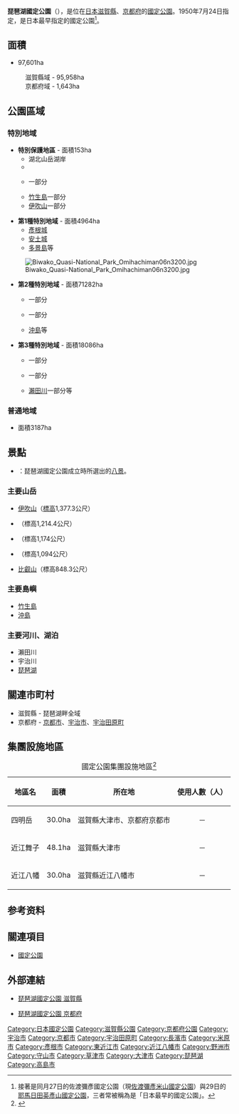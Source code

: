 {{Infobox protected area
| name            = 琵琶湖國定公園
| alt_name        = Biwako Quasi-National Park<br>{{lang|ja|琵琶湖国定公園}}
| iucn_category   = V
| photo           = Biwa Lake.jpg
| photo_width     = 
| photo_caption   = 琵琶湖夕景
| map             = Japan
| map_width       = 250
| location        = {{JPN}}[[滋賀縣|滋賀縣]]、[[京都府|京都府]]
| nearest_city    = 
| lat_d = 35
| lat_m = 21
| lat_s = 31.74
| lat_NS = N
| long_d = 136
| long_m = 10
| long_s = 17.1
| long_EW = E
| area            = {{convert|97601|ha|km2|sigfig=3}}<ref>{{Cite web |url=https://www.env.go.jp/park/doc/data/quasi/qnp_2.pdf |title=国定公園地種区分別面積 |year=2016 |format=PDF |publisher=[[環境省|環境省]] |accessdate=2016-08-24 |archive-date=2020-12-08 |archive-url=https://web.archive.org/web/20201208084302/https://www.env.go.jp/park/doc/data/quasi/qnp_2.pdf |dead-url=no }}</ref>
| established     = 1950年7月24日
| visitation_num  = 36,314,000人次
| visitation_year = 2018年
| visitation_ref  = <ref>{{Cite web |url=http://www.env.go.jp/park/doc/data/natural/data/naturalpark_6.xls |title=国定公園の利用者数（公園、年次別） |work=関連法令・各種資料 > 自然保護各種データ |publisher=環境省 |access-date=2020-10-18 |archive-date=2020-10-10 |archive-url=https://web.archive.org/web/20201010195002/http://www.env.go.jp/park/doc/data/natural/data/naturalpark_6.xls |dead-url=no }}</ref>
| governing_body  = 滋賀縣廳、京都府廳
| url             = 
}}
'''琵琶湖國定公園'''（{{jpn|j=琵琶湖国定公園|hg=びわここくていこうえん|rm=Biwako Kokutei Kōen}}），是位在[[日本|日本]][[滋賀縣|滋賀縣]]、[[京都府|京都府]]的[[國定公園|國定公園]]。1950年7月24日指定，是日本最早指定的國定公園<ref>接著是同月27日的佐渡彌彥國定公園（現[[佐渡彌彥米山國定公園|佐渡彌彥米山國定公園]]）與29日的[[耶馬日田英彥山國定公園|耶馬日田英彥山國定公園]]，三者常被稱為是「日本最早的國定公園」。</ref>。

== 面積 ==
* 97,601ha
:滋賀縣域 - 95,958ha
:京都府域 - 1,643ha

== 公園區域 ==
=== 特別地域 ===
* '''特別保護地區''' - 面積153ha
** 湖北山岳湖岸
** {{link-ja|沖之白石|沖の白石}}
** {{link-ja|野坂山地|野坂山地}}一部分
** [[竹生島|竹生島]]一部分
** [[伊吹山|伊吹山]]一部分

* '''第1種特別地域''' - 面積4964ha
** [[彥根城|彥根城]]
** [[安土城|安土城]]
** [[多景島|多景島]]等
[[File:Biwako_Quasi-National_Park_Omihachiman06n3200.jpg|thumb]]
* '''第2種特別地域''' - 面積71282ha
** {{link-ja|比良山|比良山}}一部分
** {{link-ja|靈仙山|霊仙山}}一部分
** [[沖島|沖島]]等

* '''第3種特別地域''' - 面積18086ha
** {{link-ja|八幡山|八幡山}}一部分
** {{link-ja|音羽山 (滋賀縣、京都府)|音羽山 (滋賀県・京都府)|音羽山}}一部分
** [[瀨田川|瀨田川]]一部分等

=== 普通地域 ===
* 面積3187ha

== 景點 ==
* {{link-ja|琵琶湖八景|琵琶湖八景}}：琵琶湖國定公園成立時所選出的[[八景|八景]]。
=== 主要山岳 ===
* [[伊吹山|伊吹山]]（[[標高|標高]]1,377.3公尺）
* {{link-ja|武奈岳|武奈ヶ岳}}（標高1,214.4公尺）
* {{link-ja|蓬萊山 (滋賀縣)|蓬莱山 (滋賀県)|蓬萊山}}（標高1,174公尺）
* {{link-ja|靈仙山|霊仙山}}（標高1,094公尺）
* [[比叡山|比叡山]]（標高848.3公尺）

=== 主要島嶼 ===
* [[竹生島|竹生島]]
* [[沖島|沖島]]

=== 主要河川、湖泊 ===
* 瀨田川
* 宇治川
* [[琵琶湖|琵琶湖]]

== 關連市町村 ==
* 滋賀縣 - 琵琶湖畔全域
* 京都府 - [[京都市|京都市]]、[[宇治市|宇治市]]、[[宇治田原町|宇治田原町]]
== 集團設施地區 ==
{| class="wikitable" style="text-align:left; font-size:95%"
|+ 國定公園集團設施地區<ref>{{Cite web |url=http://www.env.go.jp/park/doc/data/quasi/qnp_7.pdf |title=国定公園集団施設地区 |year=2020 |format=PDF |publisher=環境省 |access-date=2020-10-18 |archive-date=2020-12-08 |archive-url=https://web.archive.org/web/20201208084333/http://www.env.go.jp/park/doc/data/quasi/qnp_7.pdf |dead-url=no }}</ref>
!地區名
!面積
!所在地
!使用人數（人）
|-
|四明岳||30.0ha||滋賀縣大津市、京都府京都市||<div style="text-align: center;">－</div>
|-
|近江舞子||48.1ha||滋賀縣大津市||<div style="text-align: center;">－</div>
|-
|近江八幡||30.0ha||滋賀縣近江八幡市||<div style="text-align: center;">－</div>
|}

==参考资料==
{{Reflist}}

== 關連項目 ==
* [[國定公園|國定公園]]

== 外部連結 ==
{{commonscat|Biwako Quasi-National Park}}
* {{ja}}[https://www.pref.shiga.lg.jp/d/shizenkankyo/furusato/park/biwako.html 琵琶湖國定公園 滋賀縣] {{Wayback|url=https://www.pref.shiga.lg.jp/d/shizenkankyo/furusato/park/biwako.html |date=20190206171419 }}
* {{ja}}[http://www.pref.kyoto.jp/shizen-koen/biw.html 琵琶湖國定公園 京都府] {{Wayback|url=http://www.pref.kyoto.jp/shizen-koen/biw.html |date=20200225213211 }}

{{国定公园列表}}
{{DEFAULTSORT:Biwako}}

[[Category:日本國定公園|Category:日本國定公園]]
[[Category:滋賀縣公園|Category:滋賀縣公園]]
[[Category:京都府公園|Category:京都府公園]]
[[Category:宇治市|Category:宇治市]]
[[Category:京都市|Category:京都市]]
[[Category:宇治田原町|Category:宇治田原町]]
[[Category:長濱市|Category:長濱市]]
[[Category:米原市|Category:米原市]]
[[Category:彥根市|Category:彥根市]]
[[Category:東近江市|Category:東近江市]]
[[Category:近江八幡市|Category:近江八幡市]]
[[Category:野洲市|Category:野洲市]]
[[Category:守山市|Category:守山市]]
[[Category:草津市|Category:草津市]]
[[Category:大津市|Category:大津市]]
[[Category:琵琶湖|Category:琵琶湖]]
[[Category:高島市|Category:高島市]]